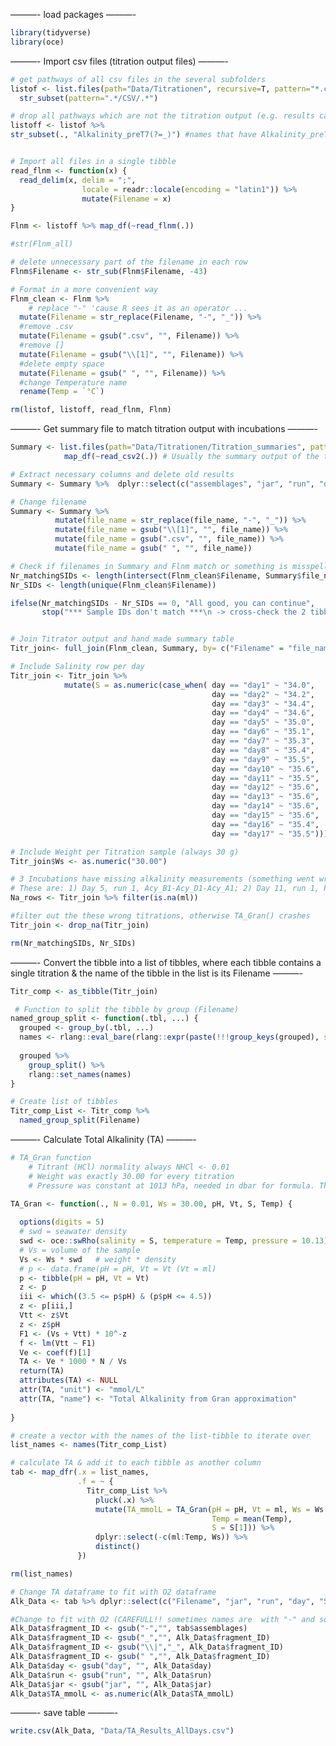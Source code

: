 
---------- load packages ----------
```r
library(tidyverse)
library(oce)
```


---------- Import csv files (titration output files) ----------
```r
# get pathways of all csv files in the several subfolders
listof <- list.files(path="Data/Titrationen", recursive=T, pattern="*.csv", full.names = T) %>%
  str_subset(pattern=".*/CSV/.*") 

# drop all pathways which are not the titration output (e.g. results calculated by titrator)
listoff <- listof %>%
str_subset(., "Alkalinity_preT7(?=_)") #names that have Alkalinity_preT7 followed by a '_' 


# Import all files in a single tibble
read_flnm <- function(x) {
  read_delim(x, delim = ";",
                locale = readr::locale(encoding = "latin1")) %>% 
                mutate(Filename = x)
}

Flnm <- listoff %>% map_df(~read_flnm(.)) 

#str(Flnm_all)

# delete unnecessary part of the filename in each row
Flnm$Filename <- str_sub(Flnm$Filename, -43)

# Format in a more convenient way
Flnm_clean <- Flnm %>%
    # replace "-" 'cause R sees it as an operator ...
  mutate(Filename = str_replace(Filename, "-", "_")) %>% 
  #remove .csv
  mutate(Filename = gsub(".csv", "", Filename)) %>% 
  #remove []
  mutate(Filename = gsub("\\[1]", "", Filename)) %>% 
  #delete empty space
  mutate(Filename = gsub(" ", "", Filename)) %>% 
  #change Temperature name
  rename(Temp = `°C`)                                            

rm(listof, listoff, read_flnm, Flnm)
```


---------- Get summary file to match titration output with incubations ----------
```r
Summary <- list.files(path="Data/Titrationen/Titration_summaries", pattern="*.csv", full.names = T) %>% 
            map_df(~read_csv2(.)) # Usually the summary output of the titrator is used, yet for day 2,4 and 5 these files are missing in the 'raw data', therefore a selfmade summary file is used.

# Extract necessary columns and delete old results
Summary <- Summary %>%  dplyr::select(c("assemblages", "jar", "run", "day", "file_name"))

# Change filename
Summary <- Summary %>% 
          mutate(file_name = str_replace(file_name, "-", "_")) %>% 
          mutate(file_name = gsub("\\[1]", "", file_name)) %>% 
          mutate(file_name = gsub(".csv", "", file_name)) %>% 
          mutate(file_name = gsub(" ", "", file_name)) 

# Check if filenames in Summary and Flnm match or something is misspelled 
Nr_matchingSIDs <- length(intersect(Flnm_clean$Filename, Summary$file_name)) 
Nr_SIDs <- length(unique(Flnm_clean$Filename))

ifelse(Nr_matchingSIDs - Nr_SIDs == 0, "All good, you can continue",
       stop("*** Sample IDs don't match ***\n -> cross-check the 2 tibbles to find the mismatch", call. = F ))


# Join Titrator output and hand made summary table
Titr_join<- full_join(Flnm_clean, Summary, by= c("Filename" = "file_name"))

# Include Salinity row per day
Titr_join <- Titr_join %>% 
            mutate(S = as.numeric(case_when( day == "day1" ~ "34.0",
                                             day == "day2" ~ "34.2",
                                             day == "day3" ~ "34.4",
                                             day == "day4" ~ "34.6",
                                             day == "day5" ~ "35.0",
                                             day == "day6" ~ "35.1",
                                             day == "day7" ~ "35.3",
                                             day == "day8" ~ "35.4",
                                             day == "day9" ~ "35.5",
                                             day == "day10" ~ "35.6",
                                             day == "day11" ~ "35.5",
                                             day == "day12" ~ "35.6",
                                             day == "day13" ~ "35.6",
                                             day == "day14" ~ "35.6",
                                             day == "day15" ~ "35.6",
                                             day == "day16" ~ "35.4",
                                             day == "day17" ~ "35.5")))

# Include Weight per Titration sample (always 30 g)
Titr_join$Ws <- as.numeric("30.00")

# 3 Incubations have missing alkalinity measurements (something went wrong in the lab)
# These are: 1) Day 5, run 1, Acy_B1-Acy_D1-Acy_A1; 2) Day 11, run 1, Pda_D2 (Glas umgefallen, an Tag 16 wiederholt); 3) Day 15, run 2, Plo_B1 (Titrator fehler)
Na_rows <- Titr_join %>% filter(is.na(ml))

#filter out the these wrong titrations, otherwise TA_Gran() crashes
Titr_join <- drop_na(Titr_join)

rm(Nr_matchingSIDs, Nr_SIDs)
```


----------  Convert the tibble into a list of tibbles, where each tibble contains a single titration & the name of the tibble in the list is its Filename ---------- 
```r
Titr_comp <- as_tibble(Titr_join)

 # Function to split the tibble by group (Filename)
named_group_split <- function(.tbl, ...) {
  grouped <- group_by(.tbl, ...)
  names <- rlang::eval_bare(rlang::expr(paste(!!!group_keys(grouped), sep = " / ")))
  
  grouped %>% 
    group_split() %>% 
    rlang::set_names(names)
}

# Create list of tibbles
Titr_comp_List <- Titr_comp %>% 
  named_group_split(Filename)
```


---------- Calculate Total Alkalinity (TA) ---------- 
```r
# TA_Gran function
    # Titrant (HCl) normality always NHCl <- 0.01
    # Weight was exactly 30.00 for every titration 
    # Pressure was constant at 1013 hPa, needed in dbar for formula. Therefore 10.13253 dbar

TA_Gran <- function(., N = 0.01, Ws = 30.00, pH, Vt, S, Temp) { 
  
  options(digits = 5)
  # swd = seawater density
  swd <- oce::swRho(salinity = S, temperature = Temp, pressure = 10.13)/1000 # g/cm3 * 1000 = kg/m3
  # Vs = volume of the sample
  Vs <- Ws * swd   # weight * density                                     
  # p <- data.frame(pH = pH, Vt = Vt (Vt = ml)
  p <- tibble(pH = pH, Vt = Vt)
  z <- p
  iii <- which((3.5 <= p$pH) & (p$pH <= 4.5))
  z <- p[iii,]
  Vtt <- z$Vt
  z <- z$pH   
  F1 <- (Vs + Vtt) * 10^-z
  f <- lm(Vtt ~ F1)
  Ve <- coef(f)[1]
  TA <- Ve * 1000 * N / Vs
  return(TA)
  attributes(TA) <- NULL
  attr(TA, "unit") <- "mmol/L"
  attr(TA, "name") <- "Total Alkalinity from Gran approximation"
  
}
```

```r
# create a vector with the names of the list-tibble to iterate over
list_names <- names(Titr_comp_List)

# calculate TA & add it to each tibble as another column
tab <- map_dfr(.x = list_names,
               .f = ~ {
                 Titr_comp_List %>%
                   pluck(.x) %>%
                   mutate(TA_mmolL = TA_Gran(pH = pH, Vt = ml, Ws = Ws[1], 
                                             Temp = mean(Temp), 
                                             S = S[1])) %>%
                   dplyr::select(-c(ml:Temp, Ws)) %>%
                   distinct()
               }) 

rm(list_names)
```

```r
# Change TA dataframe to fit with O2 dataframe
Alk_Data <- tab %>% dplyr::select(c("Filename", "jar", "run", "day", "S", "TA_mmolL"))

#Change to fit with O2 (CAREFULL!! sometimes names are  with "-" and sometimes with "_")
Alk_Data$fragment_ID <- gsub("-","", tab$assemblages)
Alk_Data$fragment_ID <- gsub("_","", Alk_Data$fragment_ID)
Alk_Data$fragment_ID <- gsub("\\|","_", Alk_Data$fragment_ID)
Alk_Data$fragment_ID <- gsub(" ","", Alk_Data$fragment_ID)
Alk_Data$day <- gsub("day", "", Alk_Data$day)
Alk_Data$run <- gsub("run", "", Alk_Data$run)
Alk_Data$jar <- gsub("jar", "", Alk_Data$jar)
Alk_Data$TA_mmolL <- as.numeric(Alk_Data$TA_mmolL)
```


---------- save table ----------
```r
write.csv(Alk_Data, "Data/TA_Results_AllDays.csv")
```
